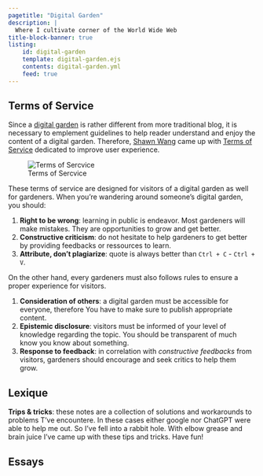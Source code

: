 ```yaml
---
pagetitle: "Digital Garden"
description: |
  Where I cultivate corner of the World Wide Web
title-block-banner: true
listing:
    id: digital-garden
    template: digital-garden.ejs
    contents: digital-garden.yml
    feed: true
---
```



## Terms of Service

Since a [digital garden](digital-garden.qmd) is rather different from more traditional blog, it is necessary to emplement guidelines to help reader understand and enjoy the content of a digital garden.
Therefore, [Shawn Wang](https://www.swyx.io/) came up with [Terms of Service](https://www.swyx.io/digital-garden-tos)
dedicated to improve user experience.

![Terms of Sercvice](https://user-images.githubusercontent.com/6764957/75324412-e3bc2480-5844-11ea-90be-4a26b6a64000.png)

These terms of service are designed for visitors of a digital garden as well for gardeners. When you're wandering around someone's digital garden,
you should:

1. **Right to be wrong**: learning in public is endeavor. Most gardeners
  will make mistakes. They are opportunities to grow and get better.
2. **Constructive criticism**: do not hesitate to help gardeners to get
  better by providing feedbacks or ressources to learn.
3. **Attribute, don't plagiarize**: quote is always better than `Ctrl + C` - `Ctrl + V`.

On the other hand, every gardeners must also follows rules to ensure a
proper experience for visitors.

1. **Consideration of others**: a digital garden must be accessible for
  everyone, therefore You have to make sure to publish appropriate content.
2. **Epistemic disclosure**: visitors must be informed of your level of
  knowledge regarding the topic. You should be transparent of much know
  you know about something.
3. **Response to feedback**: in correlation with _constructive feedbacks_
  from visitors, gardeners should encourage and seek critics to help them grow.

## Lexique

**Trips & tricks**: these notes are a collection of solutions and
workarounds to problems T've encountere. In these cases either google
nor ChatGPT were able to help me out. So I've fell into a rabbit hole.
With elbow grease and brain juice I've came up with these tips and tricks.
Have fun!

## Essays

::: {#digital-garden}
:::